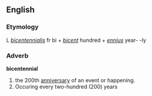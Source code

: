 ==English==
===Etymology===
L ''[[bicentennialis]]'' fr bi + ''[[bicent]]'' hundred + ''[[ennius]]'' year- -ly

===Adverb===
'''bicentennial'''

#the 200th [[anniversary]] of an event or happening.
#Occuring every two-hundred (200) years